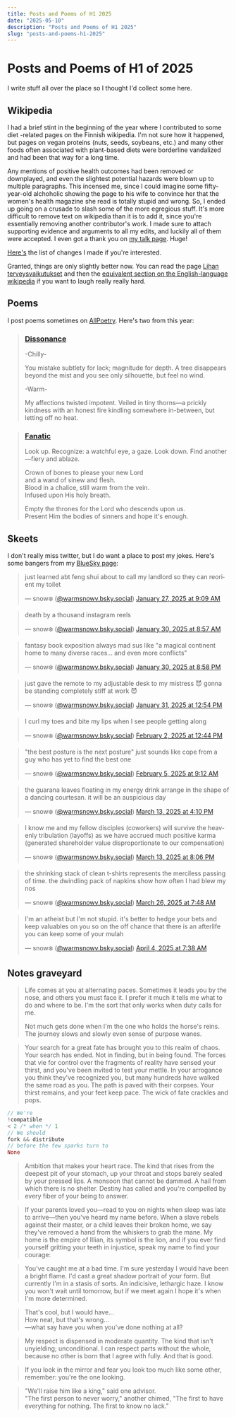 ```yaml
---
title: Posts and Poems of H1 2025
date: "2025-05-10"
description: "Posts and Poems of H1 2025"
slug: "posts-and-poems-h1-2025"
---
```


# Posts and Poems of H1 of 2025

I write stuff all over the place so I thought I'd collect some here. 

## Wikipedia

I had a brief stint in the beginning of the year where I contributed to some diet -related pages on the Finnish wikipedia. I'm not sure how it happened, but 
pages on vegan proteins (nuts, seeds, soybeans, etc.) and many other foods often associated with plant-based diets were borderline vandalized and had been that way for a long time. 

Any mentions of positive health outcomes had been removed or downplayed, and even the slightest potential hazards were blown up to multiple paragraphs. This incensed me, since I could imagine some fifty-year-old alchoholic showing the page to his wife to convince her that the women's health magazine she read is totally stupid and wrong. 
So, I ended up going on a crusade to slash some of the more egregious stuff. It's more difficult to remove text on wikipedia than it is to add it, since you're essentially removing another contributor's work. 
I made sure to attach supporting evidence and arguments to all my edits, and luckily all of them were accepted. I even got a thank you on [my talk page](https://fi.wikipedia.org/wiki/Keskustelu_k%C3%A4ytt%C3%A4j%C3%A4st%C3%A4:Nooa_Lumilaakso). Huge!

[Here's](https://fi.wikipedia.org/wiki/Toiminnot:Muokkaukset/Nooa_Lumilaakso) the list of changes I made if you're interested.

Granted, things are only slightly better now. You can read the page [Lihan terveysvaikutukset](https://fi.wikipedia.org/wiki/Lihan_terveysvaikutukset) and then the [equivalent section on the English-language wikipedia](https://en.wikipedia.org/wiki/Meat#Health_effects) if you want to laugh really really hard. 

## Poems

I post poems sometimes on [AllPoetry](https://allpoetry.com/Warm_Snow). Here's two from this year:

<blockquote>

### [Dissonance](https://allpoetry.com/poem/18218416-Dissonance-by-Warm-Snow)
-Chilly-

You mistake subtlety for lack;
magnitude for depth.
A tree disappears beyond the mist
and you see only silhouette,
but feel no wind.

-Warm-

My affections twisted impotent.
Veiled in tiny thorns—a prickly kindness
with an honest fire kindling somewhere in-between,
but letting off no heat.

</blockquote>
<blockquote>

### [Fanatic](https://allpoetry.com/poem/18412017-Fanatic-by-Warm-Snow)

Look up. Recognize: a watchful eye, a gaze. Look down. Find another—fiery and ablaze.  
  
Crown of bones to please your new Lord  
and a wand of sinew and flesh.  
Blood in a chalice, still warm from the vein.  
Infused upon His holy breath.  
  
Empty the thrones for the Lord who descends upon us.  
Present Him the bodies of sinners and hope it's enough.

</blockquote>

## Skeets

I don't really miss twitter, but I do want a place to post my jokes. Here's some bangers from my [BlueSky page](https://bsky.app/profile/warmsnowv.bsky.social):

<blockquote class="bluesky-embed" data-bluesky-uri="at://did:plc:q6xlcroipe6ff2cb3dgguxz4/app.bsky.feed.post/3lgpf2divl22v" data-bluesky-cid="bafyreiemov6nxk6rcsm3kj65tushay34agotqfdfbs5mydm5a4hszjllgy" data-bluesky-embed-color-mode="system"><p lang="en">just learned abt feng shui about to call my landlord so they can reorient my toilet</p>&mdash; snow❄️ (<a href="https://bsky.app/profile/did:plc:q6xlcroipe6ff2cb3dgguxz4?ref_src=embed">@warmsnowv.bsky.social</a>) <a href="https://bsky.app/profile/did:plc:q6xlcroipe6ff2cb3dgguxz4/post/3lgpf2divl22v?ref_src=embed">January 27, 2025 at 9:09 AM</a></blockquote>

<blockquote class="bluesky-embed" data-bluesky-uri="at://did:plc:q6xlcroipe6ff2cb3dgguxz4/app.bsky.feed.post/3lgwvshs6ys2w" data-bluesky-cid="bafyreicbd5dvmyorgj3fhjbtmiyjzodani2cwyjjj57qhwtcza5horoy6y" data-bluesky-embed-color-mode="system"><p lang="en">death by a thousand instagram reels</p>&mdash; snow❄️ (<a href="https://bsky.app/profile/did:plc:q6xlcroipe6ff2cb3dgguxz4?ref_src=embed">@warmsnowv.bsky.social</a>) <a href="https://bsky.app/profile/did:plc:q6xlcroipe6ff2cb3dgguxz4/post/3lgwvshs6ys2w?ref_src=embed">January 30, 2025 at 8:57 AM</a></blockquote>

<blockquote class="bluesky-embed" data-bluesky-uri="at://did:plc:q6xlcroipe6ff2cb3dgguxz4/app.bsky.feed.post/3lgy632oqcc2z" data-bluesky-cid="bafyreicbylcikibve2vsq33pn24ke6bl3eltelccntaqmi4b5aeclk34wi" data-bluesky-embed-color-mode="system"><p lang="en">fantasy book exposition always mad sus like &quot;a magical continent home to many diverse races... and even more conflicts&quot;</p>&mdash; snow❄️ (<a href="https://bsky.app/profile/did:plc:q6xlcroipe6ff2cb3dgguxz4?ref_src=embed">@warmsnowv.bsky.social</a>) <a href="https://bsky.app/profile/did:plc:q6xlcroipe6ff2cb3dgguxz4/post/3lgy632oqcc2z?ref_src=embed">January 30, 2025 at 8:58 PM</a></blockquote>

<blockquote class="bluesky-embed" data-bluesky-uri="at://did:plc:q6xlcroipe6ff2cb3dgguxz4/app.bsky.feed.post/3lgztjio7vs26" data-bluesky-cid="bafyreib7djgirhcxu7wridqun4vczbkc5sm6ue3562yxe47dsrfixf4m5e" data-bluesky-embed-color-mode="system"><p lang="en">just gave the remote to my adjustable desk to my mistress 😈 gonna be standing completely stiff at work 😈</p>&mdash; snow❄️ (<a href="https://bsky.app/profile/did:plc:q6xlcroipe6ff2cb3dgguxz4?ref_src=embed">@warmsnowv.bsky.social</a>) <a href="https://bsky.app/profile/did:plc:q6xlcroipe6ff2cb3dgguxz4/post/3lgztjio7vs26?ref_src=embed">January 31, 2025 at 12:54 PM</a></blockquote>

<blockquote class="bluesky-embed" data-bluesky-uri="at://did:plc:q6xlcroipe6ff2cb3dgguxz4/app.bsky.feed.post/3lh6tuspcps2o" data-bluesky-cid="bafyreifvlapyo7hmtloxcplq7wvstjj4adjcbszsbf2sg2fdtoazmhangq" data-bluesky-embed-color-mode="system"><p lang="en">I curl my toes and bite my lips when I see people getting along</p>&mdash; snow❄️ (<a href="https://bsky.app/profile/did:plc:q6xlcroipe6ff2cb3dgguxz4?ref_src=embed">@warmsnowv.bsky.social</a>) <a href="https://bsky.app/profile/did:plc:q6xlcroipe6ff2cb3dgguxz4/post/3lh6tuspcps2o?ref_src=embed">February 2, 2025 at 12:44 PM</a></blockquote>

<blockquote class="bluesky-embed" data-bluesky-uri="at://did:plc:q6xlcroipe6ff2cb3dgguxz4/app.bsky.feed.post/3lhfzfwgm2s2w" data-bluesky-cid="bafyreiei3m3w7qgfs3dxsumw5h7ksno2whtrpctyktczsbkrrlb6hmekkq" data-bluesky-embed-color-mode="system"><p lang="en">&quot;the best posture is the next posture&quot; just sounds like cope from a guy who has yet to find the best one</p>&mdash; snow❄️ (<a href="https://bsky.app/profile/did:plc:q6xlcroipe6ff2cb3dgguxz4?ref_src=embed">@warmsnowv.bsky.social</a>) <a href="https://bsky.app/profile/did:plc:q6xlcroipe6ff2cb3dgguxz4/post/3lhfzfwgm2s2w?ref_src=embed">February 5, 2025 at 9:12 AM</a></blockquote>

<blockquote class="bluesky-embed" data-bluesky-uri="at://did:plc:q6xlcroipe6ff2cb3dgguxz4/app.bsky.feed.post/3lkbbm2sjwc2j" data-bluesky-cid="bafyreihipca7fufqnl7zycjakc4pccjuasncjmmshxkwfzhodvqy5wb4aq" data-bluesky-embed-color-mode="system"><p lang="en">the guarana leaves floating in my energy drink arrange in the shape of a dancing courtesan. it will be an auspicious day</p>&mdash; snow❄️ (<a href="https://bsky.app/profile/did:plc:q6xlcroipe6ff2cb3dgguxz4?ref_src=embed">@warmsnowv.bsky.social</a>) <a href="https://bsky.app/profile/did:plc:q6xlcroipe6ff2cb3dgguxz4/post/3lkbbm2sjwc2j?ref_src=embed">March 13, 2025 at 4:10 PM</a></blockquote>

<blockquote class="bluesky-embed" data-bluesky-uri="at://did:plc:q6xlcroipe6ff2cb3dgguxz4/app.bsky.feed.post/3lkboqtg5ls2y" data-bluesky-cid="bafyreieeutcpznt3lj3wcpdchihxutc2iv7b36psbpfrs4ilfryi3rcx5i" data-bluesky-embed-color-mode="system"><p lang="en">I know me and my fellow disciples (coworkers) will survive the heavenly tribulation (layoffs) as we have accrued much positive karma (generated shareholder value disproportionate to our compensation)</p>&mdash; snow❄️ (<a href="https://bsky.app/profile/did:plc:q6xlcroipe6ff2cb3dgguxz4?ref_src=embed">@warmsnowv.bsky.social</a>) <a href="https://bsky.app/profile/did:plc:q6xlcroipe6ff2cb3dgguxz4/post/3lkboqtg5ls2y?ref_src=embed">March 13, 2025 at 8:06 PM</a></blockquote>

<blockquote class="bluesky-embed" data-bluesky-uri="at://did:plc:q6xlcroipe6ff2cb3dgguxz4/app.bsky.feed.post/3llb3lgaans25" data-bluesky-cid="bafyreigd7djqpwfkcqho3avmwv5wydqpdzdugmcejlb4okp5ha53mak6f4" data-bluesky-embed-color-mode="system"><p lang="en">the shrinking stack of clean t-shirts represents the merciless passing of time. the dwindling pack of napkins show how often I had blew my nos</p>&mdash; snow❄️ (<a href="https://bsky.app/profile/did:plc:q6xlcroipe6ff2cb3dgguxz4?ref_src=embed">@warmsnowv.bsky.social</a>) <a href="https://bsky.app/profile/did:plc:q6xlcroipe6ff2cb3dgguxz4/post/3llb3lgaans25?ref_src=embed">March 26, 2025 at 7:48 AM</a></blockquote>

<blockquote class="bluesky-embed" data-bluesky-uri="at://did:plc:q6xlcroipe6ff2cb3dgguxz4/app.bsky.feed.post/3llxlu6ungk2p" data-bluesky-cid="bafyreif5j3dty5yynugdcqwuu3rcmwzauduoqp27azhr6su23gob3tx3ti" data-bluesky-embed-color-mode="system"><p lang="en">I&#x27;m an atheist but I&#x27;m not stupid. it&#x27;s better to hedge your bets and keep valuables on you so on the off chance that there is an afterlife you can keep some of your mulah</p>&mdash; snow❄️ (<a href="https://bsky.app/profile/did:plc:q6xlcroipe6ff2cb3dgguxz4?ref_src=embed">@warmsnowv.bsky.social</a>) <a href="https://bsky.app/profile/did:plc:q6xlcroipe6ff2cb3dgguxz4/post/3llxlu6ungk2p?ref_src=embed">April 4, 2025 at 7:38 AM</a></blockquote>

## Notes graveyard

<blockquote>
Life comes at you at alternating paces. 
Sometimes it leads you by the nose, 
and others you must face it.
I prefer it much it tells me what to do and where to be.
I'm the sort that only works when duty calls for me.

Not much gets done when I'm the one who holds the horse's reins. 
The journey slows and slowly even sense of purpose wanes. 
</blockquote>

<blockquote>
Your search for a great fate has brought you to this realm of chaos.
Your search has ended. Not in finding, but in being found. The forces that vie for control over the fragments of reality have sensed your thirst, and you've been invited to test your mettle.
In your arrogance you think they've recognized you, but many hundreds have walked the same road as you. The path is paved with their corpses. 
Your thirst remains, and your feet keep pace. The wick of fate crackles and pops. 
</blockquote>

```rust
// We're 
!compatible
< 2 /* when */ 1
// We should 
fork && distribute
// before the few sparks turn to 
None
```

<blockquote>
Ambition that makes your heart race. The kind that rises from the deepest pit of your stomach, up your throat and stops barely sealed by your pressed lips. 
A monsoon that cannot be dammed. A hail from which there is no shelter. Destiny has called and you're compelled by every fiber of your being to answer. 
</blockquote>

<blockquote>
If your parents loved you—read to you on nights when sleep was late to arrive—then you've heard my name before. 
When a slave rebels against their master, or a child leaves their broken home, we say they've removed a hand from the whiskers to grab the mane. 
My home is the empire of Illian, its symbol is the lion, and if you ever find yourself gritting your teeth in injustice, speak my name to find your courage:
</blockquote>

<blockquote>
You've caught me at a bad time. 
I'm sure yesterday I would have been a bright flame.
I'd cast a great shadow portrait of your form. 
But currently I'm in a stasis of sorts.
An indicisive, lethargic haze.
I know you won't wait until tomorrow, but if we meet again
I hope it's when I'm more determined.
</blockquote>

<blockquote>
That's cool, but I would have...<br/>
How neat, but that's wrong...<br/>
—what say have you when you've done nothing at all?
</blockquote>

<blockquote>
My respect is dispensed in moderate quantity.
The kind that isn't unyielding; unconditional. 
I can respect parts without the whole, 
because no other is born that I agree with fully. And that is good.
</blockquote>

> If you look in the mirror and fear you look too much like some other, remember: you're the one looking.

<blockquote>
"We'll raise him like a king," said one advisor. <br/>
"The first person to never worry," another chimed,
"The first to have everything for nothing. The first to know no lack."
</blockquote>

